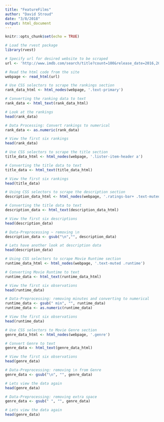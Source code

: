 ```yaml
---
title: "FeatureFilms"
author: "David Stroud"
date: "3/8/2018"
output: html_document
---
```


```r
knitr::opts_chunk$set(echo = TRUE)
```

```r
# Load the rvest package
library(rvest)
```

```r
# Specify url for desired website to be scraped
url <- 'http://www.imdb.com/search/title?count=100&release_date=2016,2016&title_type=feature'

# Read the html code from the site
webpage <- read_html(url)

```

```r
# Use CSS selectors to scrape the rankings section
rank_data_html <- html_nodes(webpage, '.text-primary')

# Converting the ranking data to text
rank_data <- html_text(rank_data_html)

# Look at the rankings
head(rank_data)
```

```r
# Data Processing: Convert rankings to numerical
rank_data <- as.numeric(rank_data)

# View the first six rankings
head(rank_data)
```

```r
# Use CSS selectors to scrape the title section
title_data_html <- html_nodes(webpage, '.lister-item-header a')

# Converting the title data to text
title_data <- html_text(title_data_html)

# View the first six rankings
head(title_data)
```


```r
# Using CSS selectors to scrape the description section
description_data_html <- html_nodes(webpage, '.ratings-bar+ .text-muted')

# Converting the title data to text
description_data <- html_text(description_data_html)

# View the first six descriptions
head(description_data)
```

```r
# Data-Preprocessing ~ removing \n
description_data <- gsub("\n","", description_data)

# Lets have another look at description data
head(description_data)
```


```r
# Using CSS selectors to scrape Movie Runtime section
runtime_data_html <- html_nodes(webpage, '.text-muted .runtime')

# Converting Movie Runtime to text
runtime_data <- html_text(runtime_data_html)

# View the first six observations
head(runtime_data)
```


```r
# Data-Preprocessing: removing minutes and converting to numerical
runtime_data <- gsub(" min", "", runtime_data)
runtime_data <- as.numeric(runtime_data)

# View the first six observations
head(runtime_data)
```


```r
# Use CSS selectors to Movie Genre section
genre_data_html <- html_nodes(webpage, '.genre')

# Convert Genre to text
genre_data <- html_text(genre_data_html)

# View the first six observations
head(genre_data)
```


```r
# Data-Preprocessing: removing \n from Genre
genre_data <- gsub("\n", "", genre_data)

# Lets view the data again
head(genre_data)
```


```r
# Data-Preprocessing: removing extra space
genre_data <- gsub(" ", "", genre_data)

# Lets view the data again
head(genre_data)
```

















